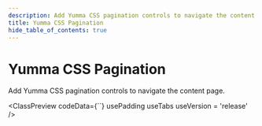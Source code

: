 ```yaml
---
description: Add Yumma CSS pagination controls to navigate the content page.
title: Yumma CSS Pagination
hide_table_of_contents: true
---
```



# Yumma CSS Pagination

Add Yumma CSS pagination controls to navigate the content page.

<ClassPreview
  codeData={``}
  usePadding
  useTabs
  useVersion = 'release'
/>